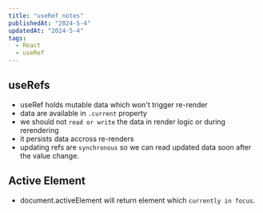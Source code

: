```yaml
---
title: "useRef notes"
publishedAt: "2024-5-4"
updatedAt: "2024-5-4"
tags:
  - React
  - useRef
---
```


## useRefs

- useRef holds mutable data which won't trigger re-render
- data are available in `.current` property
- we should not `read or write` the data in render logic or during rerendering
- it persists data accross re-renders
- updating refs are `synchronous` so we can read updated data soon after the value change.

## Active Element

- document.activeElement will return element which `currently in focus`.

